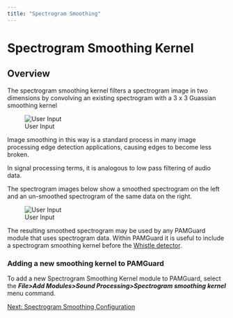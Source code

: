 ```yaml
---
title: "Spectrogram Smoothing"
---
```

Spectrogram Smoothing Kernel
============================

Overview
--------

The spectrogram smoothing kernel filters a spectrogram image in two dimensions by convolving an existing spectrogram with a 3 x 3 Guassian smoothing kernel  

![User Input](images/Kernel.png)

Image smoothing in this way is a standard process in many image processing edge detection applications, causing edges to become less broken.

In signal processing terms, it is analogous to low pass filtering of audio data.

The spectrogram images below show a smoothed spectrogram on the left and an un-smoothed spectrogram of the same data on the right.

![User Input](images/Smoothing.png)

The resulting smoothed spectrogram may be used by any PAMGuard module that uses spectrogram data. Within PAMGuard it is useful to include a spectrogram smoothing kernel before the [Whistle detector](../../../detectors/whistleDetectorHelp/docs/whistleDetector_Overview.html).

### Adding a new smoothing kernel to PAMGuard

To add a new Spectrogram Smoothing Kernel module to PAMGuard, select the **_File>Add Modules>Sound Processing>Spectrogram smoothing kernel_** menu command.

[Next: Spectrogram Smoothing Configuration](AddingConfiguring.html)
